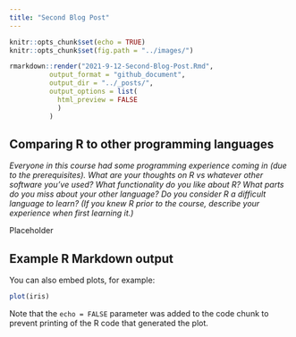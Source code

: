```yaml
---
title: "Second Blog Post"
---
```


```r
knitr::opts_chunk$set(echo = TRUE)
knitr::opts_chunk$set(fig.path = "../images/")
```

```r
rmarkdown::render("2021-9-12-Second-Blog-Post.Rmd",
          output_format = "github_document",
          output_dir = "../_posts/",
          output_options = list(
            html_preview = FALSE
            )
          )
```

## Comparing R to other programming languages

_Everyone in this course had some programming experience coming in (due to the prerequisites). What are your thoughts on R vs whatever other software you've used?  What functionality do you like about R?  What parts do you miss about your other language?  Do you consider R a difficult language to learn? (If you knew R prior to the course, describe your experience when first learning it.)_

Placeholder


## Example R Markdown output

You can also embed plots, for example:

```r
plot(iris)
```

Note that the `echo = FALSE` parameter was added to the code chunk to prevent printing of the R code that generated the plot.
